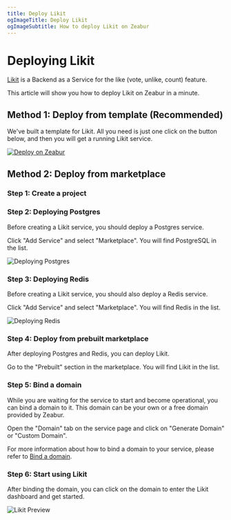 ```yaml
---
title: Deploy Likit
ogImageTitle: Deploy Likit
ogImageSubtitle: How to deploy Likit on Zeabur
---
```



# Deploying Likit

[Likit](https://github.com/CorrectRoadH/Likit) is a Backend as a Service for the like (vote, unlike, count) feature.

This article will show you how to deploy Likit on Zeabur in a minute.

## Method 1: Deploy from template (Recommended)

We've built a template for Likit. All you need is just one click on the button below, and then you will get a running Likit service.

[![Deploy on Zeabur](https://zeabur.com/button.svg)](https://zeabur.com/templates/KZOLHA?referralCode=CorrectRoadH)

## Method 2: Deploy from marketplace

### Step 1: Create a project

<CreateProject />

### Step 2: Deploying Postgres

Before creating a Likit service, you should deploy a Postgres service.

Click "Add Service" and select "Marketplace". You will find PostgreSQL in the list.

![Deploying Postgres](/marketplace/likit/likit-postgres.png)

### Step 3: Deploying Redis

Before creating a Likit service, you should also deploy a Redis service.

Click "Add Service" and select "Marketplace". You will find Redis in the list.

![Deploying Redis](/marketplace/likit/likit-redis.png)

### Step 4: Deploy from prebuilt marketplace

After deploying Postgres and Redis, you can deploy Likit.

Go to the "Prebuilt" section in the marketplace. You will find Likit in the list.

### Step 5: Bind a domain

While you are waiting for the service to start and become operational, you can bind a domain to it.
This domain can be your own or a free domain provided by Zeabur.

Open the "Domain" tab on the service page and click on "Generate Domain" or "Custom Domain".

For more information about how to bind a domain to your service, please refer to [Bind a domain](/deploy/domain-binding).

### Step 6: Start using Likit

After binding the domain, you can click on the domain to enter the Likit dashboard and get started.

![Likit Preview](/marketplace/likit/likit.png)
